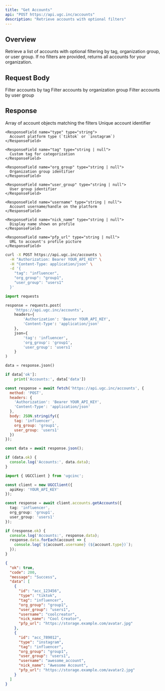```yaml
---
title: "Get Accounts"
api: "POST https://api.ugc.inc/accounts"
description: "Retrieve accounts with optional filters"
---
```


## Overview

Retrieve a list of accounts with optional filtering by tag, organization group, or user group. If no filters are provided, returns all accounts for your organization.

## Request Body

<ParamField body="tag" type="string">
  Filter accounts by tag
</ParamField>

<ParamField body="org_group" type="string">
  Filter accounts by organization group
</ParamField>

<ParamField body="user_group" type="string">
  Filter accounts by user group
</ParamField>

## Response

<ResponseField name="data" type="Account[]">
  Array of account objects matching the filters
  
  <Expandable title="Account properties">
    <ResponseField name="id" type="string">
      Unique account identifier
    </ResponseField>
    
    <ResponseField name="type" type="string">
      Account platform type (`tiktok` or `instagram`)
    </ResponseField>
    
    <ResponseField name="tag" type="string | null">
      Custom tag for categorization
    </ResponseField>
    
    <ResponseField name="org_group" type="string | null">
      Organization group identifier
    </ResponseField>
    
    <ResponseField name="user_group" type="string | null">
      User group identifier
    </ResponseField>
    
    <ResponseField name="username" type="string | null">
      Account username/handle on the platform
    </ResponseField>
    
    <ResponseField name="nick_name" type="string | null">
      Display name shown on profile
    </ResponseField>
    
    <ResponseField name="pfp_url" type="string | null">
      URL to account's profile picture
    </ResponseField>
  </Expandable>
</ResponseField>

<RequestExample>

```bash cURL
curl -X POST https://api.ugc.inc/accounts \
  -H "Authorization: Bearer YOUR_API_KEY" \
  -H "Content-Type: application/json" \
  -d '{
    "tag": "influencer",
    "org_group": "group1",
    "user_group": "users1"
  }'
```

```python Python
import requests

response = requests.post(
    'https://api.ugc.inc/accounts',
    headers={
        'Authorization': 'Bearer YOUR_API_KEY',
        'Content-Type': 'application/json'
    },
    json={
        'tag': 'influencer',
        'org_group': 'group1',
        'user_group': 'users1'
    }
)

data = response.json()

if data['ok']:
    print('Accounts:', data['data'])
```

```javascript JavaScript
const response = await fetch('https://api.ugc.inc/accounts', {
  method: 'POST',
  headers: {
    'Authorization': 'Bearer YOUR_API_KEY',
    'Content-Type': 'application/json'
  },
  body: JSON.stringify({
    tag: 'influencer',
    org_group: 'group1',
    user_group: 'users1'
  })
});

const data = await response.json();

if (data.ok) {
  console.log('Accounts:', data.data);
}
```

```typescript React
import { UGCClient } from 'ugcinc';

const client = new UGCClient({
  apiKey: 'YOUR_API_KEY'
});

const response = await client.accounts.getAccounts({
  tag: 'influencer',
  org_group: 'group1',
  user_group: 'users1'
});

if (response.ok) {
  console.log('Accounts:', response.data);
  response.data.forEach(account => {
    console.log(`${account.username} (${account.type})`);
  });
}
```

</RequestExample>

<ResponseExample>

```json Success Response
{
  "ok": true,
  "code": 200,
  "message": "Success",
  "data": [
    {
      "id": "acc_123456",
      "type": "tiktok",
      "tag": "influencer",
      "org_group": "group1",
      "user_group": "users1",
      "username": "coolcreator",
      "nick_name": "Cool Creator",
      "pfp_url": "https://storage.example.com/avatar.jpg"
    },
    {
      "id": "acc_789012",
      "type": "instagram",
      "tag": "influencer",
      "org_group": "group1",
      "user_group": "users1",
      "username": "awesome_account",
      "nick_name": "Awesome Account",
      "pfp_url": "https://storage.example.com/avatar2.jpg"
    }
  ]
}
```

</ResponseExample>

